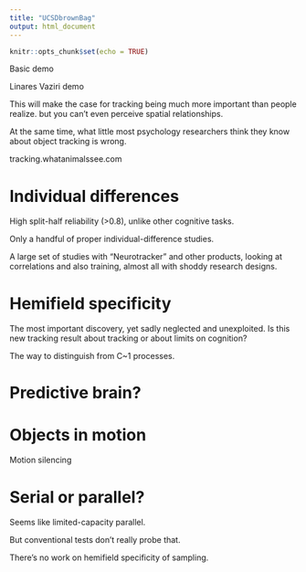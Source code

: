 ```yaml
---
title: "UCSDbrownBag"
output: html_document
---
```


```r
knitr::opts_chunk$set(echo = TRUE)
```

<!-- I was pretty distracted by the need for open access, open science, and the problem of the replication crisis over the last 10 years,
but now I've made up for it by writing a book 40,000 words -->

Basic demo

Linares Vaziri demo

This will make the case for tracking being much more important than people realize.  but you can't even perceive spatial relationships.

At the same time, what little most psychology researchers think they know about object tracking is wrong.

tracking.whatanimalssee.com

# Individual differences

High split-half reliability (>0.8), unlike other cognitive tasks.
<!--Headed to Portland-->

Only a handful of proper individual-difference studies.

A large set of studies with "Neurotracker" and other products, looking at correlations and also training, almost all with shoddy research designs.

# Hemifield specificity

The most important discovery, yet sadly neglected and unexploited. Is this new tracking result about tracking or about limits on cognition?

The way to distinguish from C~1 processes.

# Predictive brain?

# Objects in motion

Motion silencing

# Serial or parallel?

Seems like limited-capacity parallel.

But conventional tests don't really probe that.

There's no work on hemifield specificity of sampling.


